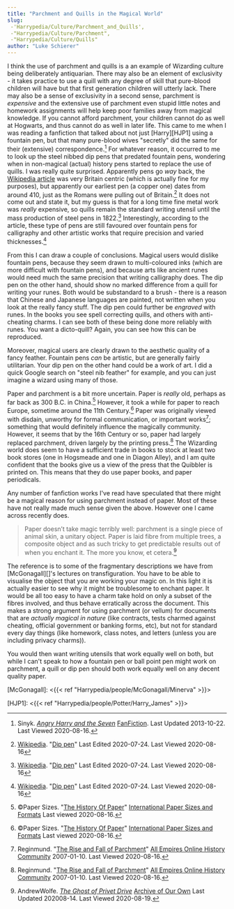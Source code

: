 ```yaml
---
title: "Parchment and Quills in the Magical World"
slug: 
 -'Harrypedia/Culture/Parchment_and_Quills',
 -"Harrypedia/Culture/Parchment",
 -"Harrypedia/Culture/Quills"
author: "Luke Schierer"
---
```


I think the use of parchment and quills is a an example of Wizarding culture
being deliberately antiquarian.  There may also be an element of exclusivity -
it takes practice to use a quill with any degree of skill that pure-blood
children will have but that first generation children will utterly lack.  There
may also be a sense of exclusivity in a second sense, parchment is *expensive*
and the extensive use of parchment even stupid little notes and homework
assignments will help keep poor families away from magical knowledge.  If you
cannot afford parchment, your children cannot do as well at Hogwarts, and thus
cannot do as well in later life. This came to me when I was reading a fanfiction
that talked about not just [Harry][HJP1] using a fountain pen, but that many pure-blood
wives "secretly" did the same for their (extensive) correspondence.[^200816-3]
For whatever reason, it occurred to me to look up the steel nibbed dip pens that
predated fountain pens, wondering when in non-magical (actual) history pens
started to replace the use of quills.  I was really quite surprised.  Apparently
pens go *way* back, the [Wikipedia article](https://en.wikipedia.org) was very
Britain centric (which is actually fine for my purposes), but apparently our
earliest pen (a copper one) dates from around 410, just as the Romans were
pulling out of Britain.[^200816-4] It does not come out and state it, but my
guess is that for a long time fine metal work was *really* expensive, so quills
remain the standard writing utensil until the mass production of steel pens in
1822.[^200816-5]  Interestingly, according to the article, these type of pens
are still favoured over fountain pens for calligraphy and other artistic works
that require precision and varied thicknesses.[^200816-6]

From this I can draw a couple of conclusions.  Magical users would dislike
fountain pens, because they seem drawn to multi-coloured inks (which are more
difficult with fountain pens), and because arts like ancient runes would need
much the same precision that writing calligraphy does.  The dip pen on the other
hand, should show no marked difference from a quill for writing your runes.
Both would be substandard to a brush - there is a reason that Chinese and
Japanese languages are painted, not written when you look at the really fancy
stuff. The dip pen could further be *engraved* with runes.  In the books you see
spell correcting quills, and others with anti-cheating charms.  I can see both
of these being done more reliably with runes.  You want a dicto-quill?  Again,
you can see how this can be reproduced.

Moreover, magical users are clearly drawn to the aesthetic quality of a fancy
feather.  Fountain pens *can* be artistic, but are generally fairly utilitarian.
Your dip pen on the other hand could be a work of art.  I did a quick Google
search on "steel nib feather" for example, and you can just imagine a wizard
using many of those.

Paper and parchment is a bit more uncertain.  Paper is *really* old, perhaps as
far back as 300 B.C. in China.[^200816-7]  However, it took a while for paper
to reach Europe, sometime around the 11th Century.[^200816-8]  Paper was
originally viewed with disdain, unworthy for formal communication, or important
works[^200816-9]; something that would definitely influence the magically
community.  However, it seems that by the 16th Century or so, paper had largely
replaced parchment, driven largely by the printing press.[^200816-10] The
Wizarding world does seem to have a sufficient trade in books to stock at least
two book stores (one in Hogsmeade and one in Diagon Alley), and I am quite
confident that the books give us a view of the press that the Quibbler is
printed on.  This means that they do use paper books, and paper periodicals.

Any number of fanfiction works I've read have speculated that there might be a
magical reason for using parchment instead of paper.  Most of these have not
really made much sense given the above.  However one I came across recently
does.

> Paper doesn’t take magic terribly well: parchment is a single piece of
animal skin, a unitary object. Paper is laid fibre from multiple trees, a
composite object and as such tricky to get predictable results out of when you
enchant it. The more you know, et cetera.[^200819-1]

The reference is to some of the fragmentary descriptions we have from
[McGonagall][]'s lectures on transfiguration.  You have to be able to visualise
the object that you are working your magic on.  In this light it is actually
easier to see why it might be troublesome to enchant paper.  It would be all
too easy to have a charm take hold on only a subset of the fibres involved, and
thus behave erratically across the document.  This makes a strong argument for
using parchment (or vellum) for documents that are *actually magical in nature*
(like contracts, tests charmed against cheating, official government or banking
forms, etc), but not for standard every day things (like homework, class notes,
and letters (unless you are including privacy charms)).

You would then want writing utensils that work equally well on both, but while
I can't speak to how a fountain pen or ball point pen might work on parchment, a
quill or dip pen should both work equally well on any decent quality paper.

[McGonagall]: <{{< ref "Harrypedia/people/McGonagall/Minerva" >}}>

[HJP1]: <{{< ref "Harrypedia/people/Potter/Harry_James" >}}>

[^200819-1]: AndrewWolfe. _[The Ghost of Privet Drive](https://archiveofourown.org/works/21500365)_
    [Archive of Our Own](https://archiveofourown.org) Last Updated 202008-14. Last Viewed 2020-08-19.

[^200816-3]: Sinyk. _[Angry Harry and the Seven](https://www.fanfiction.net/s/9750991)_
    [FanFiction](https://www.fanfiction.net/). Last Updated 2013-10-22. Last Viewed
    2020-08-16.

[^200816-4]: [Wikipedia](https://en.wikipedia.org/).
    "[Dip pen](https://en.wikipedia.org/wiki/Dip_pen)" Last Edited 2020-07-24. Last Viewed 2020-08-16

[^200816-5]: [Wikipedia](https://en.wikipedia.org/).
    "[Dip pen](https://en.wikipedia.org/wiki/Dip_pen)" Last Edited 2020-07-24. Last
    Viewed 2020-08-16

[^200816-6]: [Wikipedia](https://en.wikipedia.org/).
    "[Dip pen](https://en.wikipedia.org/wiki/Dip_pen)" Last Edited 2020-07-24. Last
    Viewed 2020-08-16

[^200816-7]: ©Paper Sizes. "[The History Of Paper](https://www.papersizes.org/paper-history-overview.htm)"
    [International Paper Sizes and Formats](https://www.papersizes.org/) Last viewed 2020-08-16.

[^200816-8]: ©Paper Sizes. "[The History Of Paper](https://www.papersizes.org/paper-history-overview.htm)"
    [International Paper Sizes and Formats](https://www.papersizes.org/) Last viewed
    2020-08-16.

[^200816-9]: Reginmund. "[The Rise and Fall of Parchment](http://www.allempires.com/article/index.php?q=parchment)"
    [All Empires Online History Community](http://www.allempires.com/) 2007-01-10. Last Viewed 2020-08-16.

[^200816-10]: Reginmund. "[The Rise and Fall of Parchment](http://www.allempires.com/article/index.php?q=parchment)"
    [All Empires Online History Community](http://www.allempires.com/) 2007-01-10.
    Last Viewed 2020-08-16.

[^210220-2]: you see this in a number of works, but I currently remember:
    * Shygui. _[A Fateful Walk](https://www.fanfiction.net/s/12150047)_
        [Chapter 8](https://www.fanfiction.net/s/12150047/8/A-Fateful-Walk).
        Updated: 2018-09-05; Published: 2016-09-15; Last Viewed: 2021-02-20.
    * Sinyk. _[Angry Harry and the Seven](https://www.fanfiction.net/s/9750991)_
        [Chapter 7](https://www.fanfiction.net/s/9750991/17/Angry-Harry-and-the-Seven)
        Updated: 2013-10-22; Published: 2013-10-09; Last Viewed 2021-02-20.

